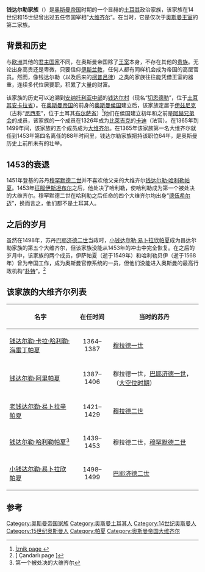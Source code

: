 '''钱达尔勒家族'''（{{lang-en|Çandarlı family}}）是[[奥斯曼帝国|奥斯曼帝国]]时期的一个显赫的[[土耳其人|土耳其]]政治家族，该家族在14世纪和15世纪曾出过五任帝国宰相“[[大维齐尔|大维齐尔]]”。在当时，它是仅次于[[奧斯曼王朝|奥斯曼王室]]的第二家族。

== 背景和历史 == 
与[[欧洲|欧洲]]其他的[[君主國|君主国家]]不同，在奥斯曼帝国除了[[王室|王室]]本身，不存在其他的[[贵族|贵族]]。无论出身高贵还是卑微，只要信仰[[伊斯兰教|伊斯兰教]]，任何人都有同样机会成为帝国的高层官员。然而，像钱达尔勒（以及后来的[[科普魯律家族|柯普吕律]]）之类的家族往往能凭借王室的器重，连续多代位居要职，积累了大量的财富。

该家族的历史可以追溯到[[安纳托利亚中部地区|安纳托利亚中部]]的[[切恩德勒|钱达尔村]]（现名“[[切恩德勒|切恩德勒]]”，位于[[土耳其|土耳其]][[安卡拉省|安卡拉省]]）。在[[奥斯曼帝国|奥斯曼帝国]]的前身的[[奥斯曼侯国|奥斯曼侯国]]建立后，该家族定居于[[伊兹尼克|伊兹尼克]]（古称“[[尼西亚|尼西亚]]”，位于土耳其[[布尔萨省|布尔萨省]]）<ref>[http://www.kenthaber.com/marmara/bursa/iznik/Kimdir/iz-birakan/candarli-vezir-ailesi İznik page {{tr icon}}] {{webarchive|url=https://web.archive.org/web/20100615142309/http://www.kenthaber.com/marmara/bursa/iznik/Kimdir/iz-birakan/candarli-vezir-ailesi |date=2010-06-15 }}</ref>他们在侯国建立初年和之前是[[阿赫兄弟会|阿赫兄弟会]]的成员，该家族的一个成员在1326年成为[[比萊吉克|比萊吉克]]的[[卡迪|卡迪]]（法官）。在1365年到1499年间，该家族的五个成员成为[[大维齐尔|大维齐尔]]。在1365年该家族第一名大维齐尔就任到1453年第四名离任的88年时间里，钱达尔勒家族把持该职位64年，是奥斯曼历史上前所未有的壮举。

== 1453的衰退 ==
1451年登基的苏丹[[穆罕默德二世_(奥斯曼帝国)|穆罕默德二世]]并不喜欢他父亲的大维齐尔[[钱达尔勒·哈利勒帕夏|钱达尔勒·哈利勒帕夏]]。1453年[[君士坦丁堡的陷落|征服伊斯坦布尔]]之后，他处决了哈利勒，使哈利勒成为第一个被处决的大维齐尔。穆罕默德二世在哈利勒之后任命的四个大维齐尔均出身“[[德伍希尔迈|德伍希尔迈]]”，换而言之，他们都不是土耳其人。

== 之后的岁月  ==
虽然在1498年，苏丹[[巴耶济德二世|巴耶济德二世]]当政时，[[小钱达尔勒·易卜拉欣帕夏|小钱达尔勒·易卜拉欣帕夏]]成为昌达尔勒家族的第五个大维齐尔，但该家族没能从1453年的冲击中完全恢复。在之后的岁月中，该家族的两个成员，伊萨帕夏（逝于1549年）和哈利勒贝伊（逝于1568年）曾为帝国工作，成为奥斯曼官僚系统的一员，但他们没能进入奥斯曼的最高行政机构“[[朴特|朴特]]”。<ref>[{{Cite web |url=http://www.msxlabs.org/forum/siyaset-tr/253951-candarli-ailesi-candarli-ailesi-kimdir-candarli-ailesi-hakkinda.html |title=Çandarlı page {{tr icon}} |access-date=2014-07-07 |archive-date=2012-06-14 |archive-url=https://web.archive.org/web/20120614093236/http://www.msxlabs.org/forum/siyaset-tr/253951-candarli-ailesi-candarli-ailesi-kimdir-candarli-ailesi-hakkinda.html |dead-url=no }} Çandarlı page {{tr icon}}]</ref>

== 该家族的大维齐尔列表 ==
{| class="wikitable"
! 名字
! 在任时间
! 当时的苏丹
|-
| [[钱达尔勒·卡拉·哈利勒·海雷丁帕夏|钱达尔勒·卡拉·哈利勒·海雷丁帕夏]]
| style="text-align:center;" | 1364–1387
| [[穆拉德一世|穆拉德一世]]
|-
| [[钱达尔勒·阿里帕夏|钱达尔勒·阿里帕夏]]
| style="text-align:center;" | 1387–1406
| 穆拉德一世，[[巴耶济德一世|巴耶济德一世]]，（[[奥斯曼帝国大空位时期|大空位时期]]）
|-
| [[钱达尔勒·易卜拉辛帕夏|老钱达尔勒·易卜拉辛帕夏]]
| style="text-align:center;" | 1421–1429
| [[穆拉德二世|穆拉德二世]]
|-
| [[钱达尔勒·哈利勒帕夏|钱达尔勒·哈利勒帕夏]]<ref>第一个被处决的大维齐尔</ref>
| style="text-align:center;" | 1439–1453
| 穆拉德二世，[[穆罕默德二世_(奥斯曼帝国)|穆罕默德二世]]
|-
| [[小钱达尔勒·易卜拉欣帕夏|小钱达尔勒·易卜拉欣帕夏]]
| style="text-align:center;" | 1498–1499
| [[巴耶济德二世|巴耶济德二世]]
|}

== 参考 ==
{{reflist}}

{{DEFAULTSORT:Chardarly Family}}
[[Category:奥斯曼帝国家族|Category:奥斯曼帝国家族]]
[[Category:奥斯曼土耳其人|Category:奥斯曼土耳其人]]
[[Category:14世纪奥斯曼人|Category:14世纪奥斯曼人]]
[[Category:15世纪奥斯曼人|Category:15世纪奥斯曼人]]
[[Category:帕夏|Category:帕夏]]
[[Category:奥斯曼帝国大维齐尔|Category:奥斯曼帝国大维齐尔]]